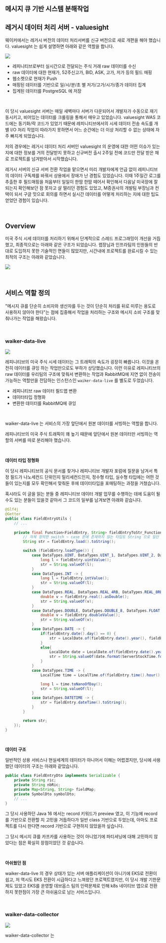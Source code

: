 ## 메시지 큐 기반 시스템 분해작업



## 레거시 데이터 처리 서버 - valuesight

웨이커에서는 레거시 버전의 데이터 처리서버를 신규 버전으로 새로 개편을 해야 했습니다. valuesight 는 쉽게 설명하면 아래와 같은 역할을 합니다.

![](./img/message-queue-usage/valuesight.png)

- 레피니티브로부터 실시간으로 전달되는 주식 거래 raw 데이터를 수신
- raw 데이터에 대한 현재가, 52주신고가, BID, ASK, 고가, 저가 등의 필드 매핑
- 웹소켓으로 현재가 Push
- 매핑된 데이터를 기반으로 일/시/분/초 별 저가/고가/시가/종가 데이터 집계
- 집계된 데이터를 PostgreSQL 에 저장

<br/>



이 당시 valuesight 서버는 매일 새벽마다 서버가 다운되어서 개발자가 수동으로 재기동시키고, 비어있는 데이터를 크롤링을 통해서 매우고 있었습니다. valuesight WAS 코드에는 동기화/락 코드가 있었기 때문에 레피니티브에서의 시세 데이터 전송 속도를 개별 I/O 처리 작업이 따라가지 못하면서 어느 순간에는 더 이상 처리할 수 없는 상태에 자주 빠지게 되었습니다.<br/>

저의 경우에는 레거시 데이터 처리 서버인 valuesight 의 운영에 대한 어떤 이슈가 있는지에 대한 정보를 거의 전달받지 못하고 신규버전 출시 2주일 전에 코드만 전달 받은 채로 프로젝트를 넘겨받아서 시작했습니다.<br/>

레거시 서버의 신규 서버 전환 작업을 맡으면서 미리 개발자에게 언급 없이 레피니티브의 데이터 구독제를 바꿔서 상용에서 장애가 난 경험도 있었습니다. 이때 1주일간 로그를 추출한 후 필드매핑을 처음부터 일일이 한땀 한땀 떼어서 확인해서 다음날 미국장에 잘 되는지 확인해보던 잠 못자고 살 떨리던 경험도 있었고, M증권사의 개발팀 부장님과 컨택이 되서 구글 밋으로 회의를 하면서 실시간 데이터를 어떻게 처리하는 지에 대한 팁도 얻었던 경험이 있습니다.<br/>

<br/>



## Overview

미국 주식 시세 데이터를 처리하기 위해서 단계적으로 스레드 프로그래밍이 개선을 거듭했고, 최종적으로는 아래와 같은 구조가 되었습니다. 랩장님과 인프라팀의 인원들의 반대로 도입하지 못한 기술적인 면들이 많았지만, 시간내에 프로젝트를 완료시킬 수 있는 최적의 구조는 아래와 같았습니다.

![](./img/message-queue-usage/overview.png)

<br/>



## 서비스 역할 정의

"메시지 큐를 단순히 소비자와 생산자를 두는 것이 단순히 처리를 뒤로 미루는 용도로 사용하지 않아야 한다"는 점에 집중해서 작업을 처리하는 구조와 메시지 소비 구조를 맞춰나가는 작업을 해왔습니다.<br/>

<br/>



### waiker-data-live

![](./img/message-queue-usage/waiker-data-live.png)

레피니티브의 미국 주식 시세 데이터는 그 트래픽의 속도가 굉장히 빠릅니다. 이것을 온전히 데이터를 큐잉 하는 작업만으로도 부하가 상당했습니다. 이런 이유로 레피니티브의 raw 데이터를 우리팀의 구조에 맞춰서 변환하는 작업과 RabbitMQ에 지연 없이 전송이 가능하는 역할만을 전담하는 인스턴스인 `waiker-data-live` 를 별도로 두었습니다. 

- 레피니티브 raw 데이터 필드맵 변환
- 데이터타입 정형화
- 변환한 데이터를 RabbitMQ에 큐잉

<br/>

waiker-data-live 는 서비스의 가장 앞단에서 원본 데이터를 서빙하는 역할을 합니다.<br/>

레피니티브의 미국 주식 트래픽이 꽤 높기 때문에 앞단에서 원본 데이터만 서빙하는 역할의 서버를 따로 분리해야 했습니다.<br/>

<br/>



**데이터 타입 정형화**<br/>

이 당시 레피니티브의 공식 문서를 찾거나 레피니티브 개발자 포럼에 질문을 남겨서 특정 필드가 나노세컨드 단위인지 밀리세컨드인지, 정수형 타입, 실수형 타입에는 어떤 것들이 있는지를 모두 확인해서 맞춰둔 후에 데이터타입을 포매팅하는 과정을 거쳤습니다.<br/>

혹시라도 이 글을 읽는 분들 중 레피니티브 데이터 개발 업무를 수행하는 데에 도움이 될 수도 있는 분들이 있을것 같아서 그 코드의 일부를 남겨보면 아래와 같습니다.<br/>



```java
@Slf4j
@Getter
public class FieldEntryUtils {
    // ...
    
	private final Function<FieldEntry, String> fieldEntryToStr_Function = (fieldEntry -> {
        // 자체 정의한 switch ~ case 문에 존재하지 않는 타입도 String 으로 일단 받아서 확인하기 위해 추가
		String str = fieldEntry.load().toString(); 

		switch (fieldEntry.loadType()) {
			case DataTypes.UINT, DataTypes.UINT_1, DataTypes.UINT_2, DataTypes.UINT_4, DataTypes.UINT_8 -> {
				long l = fieldEntry.uintValue();
				str = String.valueOf(l);
			}
			case DataTypes.INT -> {
				long l = fieldEntry.intValue();
				str = String.valueOf(l);
			}
			case DataTypes.REAL, DataTypes.REAL_4RB, DataTypes.REAL_8RB -> {
				double v = fieldEntry.real().asDouble();
				str = String.valueOf(v);
			}
			case DataTypes.DOUBLE, DataTypes.DOUBLE_8, DataTypes.FLOAT, DataTypes.FLOAT_4 -> {
				double v = fieldEntry.doubleValue();
				str = String.valueOf(v);
			}
			case DataTypes.DATE -> {
				if(fieldEntry.date().day() == 0) {
					str = LocalDate.of(fieldEntry.date().year(), fieldEntry.date().month(), 1).format(ServerStockTime.formatter);
				}
				else{
					LocalDate date = LocalDate.of(fieldEntry.date().year(), fieldEntry.date().month(), fieldEntry.date().day());
					str = String.valueOf(date.format(ServerStockTime.formatter));
				}
			}
			case DataTypes.TIME -> {
				LocalTime time = LocalTime.of(fieldEntry.time().hour(), fieldEntry.time().minute(), fieldEntry.time().second(), fieldEntry.time().nanosecond());

				long l = time.toNanoOfDay();
				str = String.valueOf(l);
			}
			case DataTypes.DATETIME -> {
				str = fieldEntry.dateTime().toString();
			}
		}

		return str;
	});
}
```

<br/>



**데이터 구조**<br/>

일반적인 상용 서비스나 현실세계의 데이터가 아니어서 이해는 어렵겠지만, 당시에 사용했던 데이터의 구조는 아래와 같았습니다.

```java
public class FieldEntryDto implements Serializable {
    private String ric;
	private String nbRic;
	private Map<String, String> fieldMap;
	private SymbolDto symbolDto;
    // ...
}
```

그 당시 사용하던 Java 16 에서는 record 키워드가 preview 였고, 이 기능에 record 를 기반으로 전환할 지 고민을 거듭하다가 일반 class 기반으로 두었는데, 아마도 프로젝트를 다시 한다면 record 기반으로 구현하지 않았을까 싶습니다.<br/>

그 당시 메시지 큐를 카프카를 사용하는 것이 아니었기에 파티셔닝에 대해 고민하지 않았다는 점은 확실히 장점이었던 것 같습니다.

<br/>



**아쉬웠던 점**<br/>

waiker-data-live 의 경우 상태가 있는 서버 애플리케이션이 아니기에 EKS로 전환이 쉽고, 저 역시도 EKS 전환이 시급하다고 느껴왔던 프로젝트였지만, 이 당시 개발 기한문제도 있었고 EKS를 운영할 데브옵스 팀의 인력문제로 인해 k8s 네이티브 앱으로 전환하지 못한점이 가장 큰 아쉬움으로 남는 서비스입니다.<br/>

<br/>





### waiker-data-collector

![](./img/message-queue-usage/waiker-data-collector.png)

waiker-data-collector 는 
